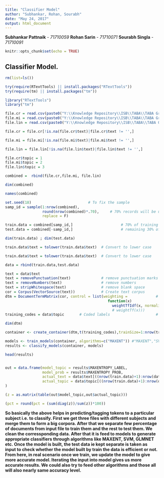 ---
title: "Classifier Model"
author: "Subhankar, Rohan, Sourabh"
date: "May 24, 2017"
output: html_document
---

**Subhankar Pattnaik** *- 71710059*
**Rohan Sarin** *- 71710071*
**Sourabh Singla** *- 71710091*


```{r setup, include=FALSE}
knitr::opts_chunk$set(echo = TRUE)
```

## Classifier Model.


```{r}
rm(list=ls())

try(require(RTextTools) || install.packages("RTextTools"))
try(require(tm) || install.packages("tm"))

library("RTextTools")
library("tm")

file.cr = read.csv(paste0("Y:\\Knowledge Repository\\ISB\\TABA\\TABA Group Assignment-20170426\\Football google search.csv"))
file.mi = read.csv(paste0("Y:\\Knowledge Repository\\ISB\\TABA\\TABA Group Assignment-20170426\\Science google search.csv"))
file.lin = read.csv(paste0("Y:\\Knowledge Repository\\ISB\\TABA\\TABA Group Assignment-20170426\\Politics google search.csv"))

file.cr = file.cr[!is.na(file.cr$text)|file.cr$text != '',]

file.mi = file.mi[!is.na(file.mi$text)|file.mi$text != '',]

file.lin = file.lin[!is.na(file.lin$text)|file.lin$text != '',]

file.cr$topic = 1
file.mi$topic = 2
file.lin$topic = 3

combined =  rbind(file.cr,file.mi, file.lin)
```

```{r}
dim(combined)
```

```{r}
names(combined)
```

```{r}
set.seed(18)                          # To fix the sample 
samp_id = sample(1:nrow(combined),
                 round(nrow(combined)*.70),     # 70% records will be used for training
                 replace = F)

train.data = combined[samp_id,]                      # 70% of training data set
test.data = combined[-samp_id,]                      # remaining 30% of training data set

dim(train.data) ; dim(test.data)

train.data$text = tolower(train.data$text)  # Convert to lower case

train.data$text = tolower(train.data$text)  # Convert to lower case 

data = rbind(train.data,test.data)
```

```{r}
text = data$text                      
text = removePunctuation(text)              # remove punctuation marks
text = removeNumbers(text)                  # remove numbers
text = stripWhitespace(text)                # remove blank space
cor = Corpus(VectorSource(text))            # Create text corpus
dtm = DocumentTermMatrix(cor, control = list(weighting =             # Craete DTM
                                               function(x)
                                                 weightTfIdf(x, normalize = F)))
                                                 # weightTf(x)))
training_codes = data$topic       # Coded labels                     # remaining 30% of training data set
```

```{r}
dim(dtm)
```

```{r}
container <- create_container(dtm,t(training_codes),trainSize=1:nrow(train.data), testSize=(nrow(train.data)+1):nrow(data),virgin=FALSE)

models <- train_models(container, algorithms=c("MAXENT")) #"MAXENT","SVM","GLMNET","SLDA","TREE","BAGGING","BOOSTING","RF"
results <- classify_models(container, models)

head(results)


out = data.frame(model_topic = results$MAXENTROPY_LABEL,
                 model_prob = results$MAXENTROPY_PROB,
                 actual_text = data$text[((nrow(train.data)+1):nrow(data))],
                 actual_topic = data$topic[((nrow(train.data)+1):nrow(data))]
)
```

```{r}
(z = as.matrix(table(out$model_topic,out$actual_topic)))
```

```{r}
(pct = round(pct = (sum(diag(z))/sum(z))*100))
```

**So basically the above helps in predicting/tagging tokens to a particular subject i.e. to classify. First we get three files with different subjects and merge them to form a big corpora. After that we separate few percentage of documents from input file to train them and the rest to test them. We clean the corressponding data. After that it is feed to models to generate appropriate classifiers through algorithms like MAXENT, SVM, GLMNET etc. Once the model is built, the test data ie kept separate is taken as input to check whether the model built by train the data is efficient or not. From here, in real scenario once we train, we update the model to give more accurate model. Iterating the input into model gives us more accurate results. We could also try to feed other algorithms and those all will also nearly same accuracy level.**
